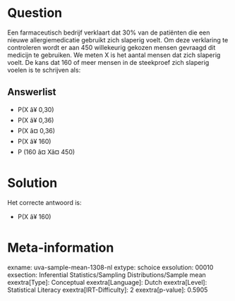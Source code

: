 Question
========

Een farmaceutisch bedrijf verklaart dat 30% van de patiënten die een
nieuwe allergiemedicatie gebruikt zich slaperig voelt. Om deze
verklaring te controleren wordt er aan 450 willekeurig gekozen mensen
gevraagd dit medicijn te gebruiken. We meten X is het aantal mensen dat
zich slaperig voelt. De kans dat 160 of meer mensen in de steekproef
zich slaperig voelen is te schrijven als:

Answerlist
----------

* P(X â¥ 0,30)
* P(X â¥ 0,36)
* P(X â¤ 0,36)
* P(X â¥ 160)
* P (160 â¤ Xâ¤ 450)

Solution
========

Het correcte antwoord is: 

* P(X â¥ 160)

Meta-information
================
exname: uva-sample-mean-1308-nl
extype: schoice
exsolution: 00010
exsection: Inferential Statistics/Sampling Distributions/Sample mean
exextra[Type]: Conceptual
exextra[Language]: Dutch
exextra[Level]: Statistical Literacy
exextra[IRT-Difficulty]: 2
exextra[p-value]: 0.5905
